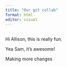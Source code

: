 ```yaml
---
title: "Our git collab"
format: html
editor: visual
---
```


## 

Hi Allison, this is really fun.

Yea Sam, it's awesome!

Making more changes
